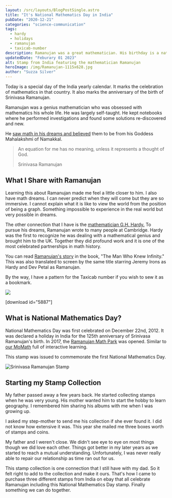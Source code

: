 ```yaml
---
layout: /src/layouts/BlogPostSingle.astro
title: "It's National Mathematics Day in India"
pubDate: "2020-12-21"
categories: "science-communication"
tags: 
  - hardy
  - holidays
  - ramanujan
  - taxicab-number
description: Ramanujan was a great mathematician. His birthday is a national holiday in India celebrating mathematics.
updatedDate: "Feburary 01 2023"
alt: Stamp from India featuring the mathematician Ramanujan
heroImage: /img/Ramanujan-1115x628.jpg
author: "Suzza Silver"
---
```


Today is a special day of the India yearly calendar. It marks the celebration of mathematics in that country. It also marks the anniversary of the birth of Srinivasa Ramanujan.

Ramanujan was a genius mathematician who was obsessed with mathematics his whole life. He was largely self-taught. He kept notebooks where he performed investigations and found some solutions re-discovered and new.

He [saw math in his dreams and believed](https://www.indiatoday.in/education-today/gk-current-affairs/story/srinivasa-ramanujan-life-story-973662-2017-04-26) them to be from his Goddess Mahalakshmi of Namakkal.

> An equation for me has no meaning, unless it represents a thought of God.
> 
> Srinivasa Ramanujan

## What I Share with Ramanujan

Learning this about Ramanujan made me feel a little closer to him. I also have math dreams. I can never predict when they will come but they are so immersive. I cannot explain what it is like to view the world from the position of being a graph. Something impossible to experience in the real world but very possible in dreams.

The other connection that I have is the [mathematician G.H. Hardy.](https://beautyofmathematics.com/truth-hardy/) To pursue his dreams, Ramanujan wrote to many people at Cambridge. Hardy was the first to recognize he was dealing with a mathematical genius and brought him to the UK. Together they did profound work and it is one of the most celebrated partnerships in math history.

You can read [Ramanujan's story](https://www.amazon.com/Man-Who-Knew-Infinity-Ramanujan/dp/1476763496) in the book, "The Man Who Knew Infinity." This was also translated to screen by the same title starring Jeremy Irons as Hardy and Dev Petal as Ramanujan.

By the way, I have a pattern for the Taxicab number if you wish to sew it as a bookmark.

![](images/Taxi-cab-with-font-mathematical-cross-stitch-bookmark-pattern-1200x340.jpg)

\[download id="5887"\]

## What is National Mathematics Day?

National Mathematics Day was first celebrated on December 22nd, 2012. It was declared a holiday in India for the 125th anniversary of Srinivasa Ramanujan's birth. In 2017, the [Ramanujan Math Park](https://en.wikipedia.org/wiki/Ramanujan_Math_Park) was opened. Similar to [our MoMath](https://momath.org/) full of interactive learning.

This stamp was issued to commemorate the first National Mathematics Day.

![Srinivasa Ramanujan Stamp](images/Ramanujan-1115x628.jpg)

## Starting my Stamp Collection

My father passed away a few years back. He started collecting stamps when he was very young. His mother wanted him to start the hobby to learn geography. I remembered him sharing his albums with me when I was growing up.

I asked my step-mother to send me his collection if she ever found it. I did not know how extensive it was. This year she mailed me three boxes worth of stamps and coins.

My father and I weren't close. We didn't see eye to eye on most things though we did love each other. Things got better in my later years as we started to reach a mutual understanding. Unfortunately, I was never really able to repair our relationship as time ran out for us.

This stamp collection is one connection that I still have with my dad. So it felt right to add to the collection and make it ours. That's how I came to purchase three different stamps from India on ebay that all celebrate Ramanujan including this National Mathematics Day stamp. Finally something we can do together.
